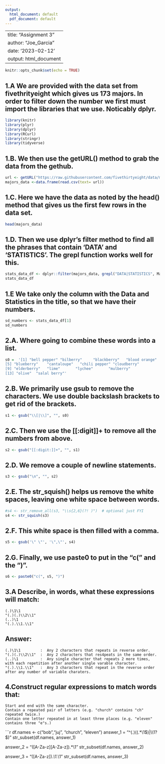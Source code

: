```yaml
---
output:
  html_document: default
  pdf_document: default
---
```

---
title: "Assignment 3"
author: "Joe_Garcia"
date: '2023-02-12'
output: html_document
--

```r
knitr::opts_chunk$set(echo = TRUE)
```

## 1.A We are provided with the data set from fivethrityeight which gives us 173 majors. In order to filter down the number we first must import the libraries that we use. Noticably dplyr.

```r
library(knitr)
library(plyr)
library(dplyr)
library(RCurl)
library(stringr)
library(tidyverse)


```

## 1.B. We then use the getURL() method to grab the data from the gethub.

```r

url <- getURL("https://raw.githubusercontent.com/fivethirtyeight/data/master/college-majors/majors-list.csv")
majors_data <-data.frame(read.csv(text= url))
```

## 1.C. Here we have the data as noted by the head() method that gives us the first few rows in the data set.

```r
head(majors_data)

```

## 1.D. Then we use dplyr's filter method to find all the  phrases that contain 'DATA' and 'STATISTICS'. The grepl function works well for this.

```r
stats_data_df <- dplyr::filter(majors_data, grepl("DATA|STATISTICS", Major))
stats_data_df

```

## 1.E We take only the column with the Data and Statistics in the title, so that we have their numbers.

```r

sd_numbers <- stats_data_df[1]
sd_numbers


```




## 2.A. Where going to combine these words into a list.

```r
s0 =  '[1] "bell pepper" "bilberry"     "blackberry"   "blood orange"
[5] "blueberry"    "cantaloupe"   "chili pepper" "cloudberry"
[9] "elderberry"   "lime"       "lychee"       "mulberry"    
[13] "olive"  "salal berry"'

```

## 2.B. We primarily use gsub to remove the characters. We use double backslash brackets to get rid of the brackets.

```r
s1 <- gsub("\\[|\\]", "", s0)

```

## 2.C. Then we use the [[:digit]]+ to remove  all the  numbers from above.

```r
s2 <- gsub("[[:digit:]]+", "", s1)

```

## 2.D. We remove a couple of newline statements.

```r
s3 <- gsub("\n", "", s2)

```

## 2.E. The str_squish() helps us remove the white spaces, leaving one white space between words.

```r
#s4 <- str_remove_all(s3, "\\s{2,6}(?! )")  # optional just FYI
s4 <- str_squish(s3)

```

## 2.F. This white space is then filled with a comma.

```r
s5 <- gsub('\" \"', '\",\"', s4)

```

## 2.G. Finally, we use paste0 to put in the "c(" and the ")".

```r
s6 <- paste0("c(", s5, ")")

```

##  3.A Describe, in words, what these expressions will match:

    (.)\1\1
    "(.)(.)\\2\\1"
    (..)\1
    "(.).\\1.\\1"

## Answer:
    (.)\1\1         :  Any 2 characters that repeats in reverse order.
    "(.)(.)\\2\\1"  :  Any 2 characters that res4peats in the same order.
    (..)\1          :  Any single character that repeats 2 more times, with each repetition after another single varable character.
    "(.).\\1.\\1"   :  Any 3 characters that repeat in the reverse order after any number of variable charaters.
    
## 4.Construct regular expressions to match words that:

    Start and end with the same character.
    Contain a repeated pair of letters (e.g. "church" contains "ch" repeated twice.)
    Contain one letter repeated in at least three places (e.g. "eleven" contains three "e"s.)


```r

df.names <- c("bob","juj", "church", "eleven")
answer_1 = "^(.)((.*\\1$)|\\1?$)"
str_subset(df.names, answer_1)

answer_2 = "([A-Za-z][A-Za-z]).*\\1"
str_subset(df.names, answer_2)

answer_3 = "([A-Za-z]).*\\1.*\\1"
str_subset(df.names, answer_3)







